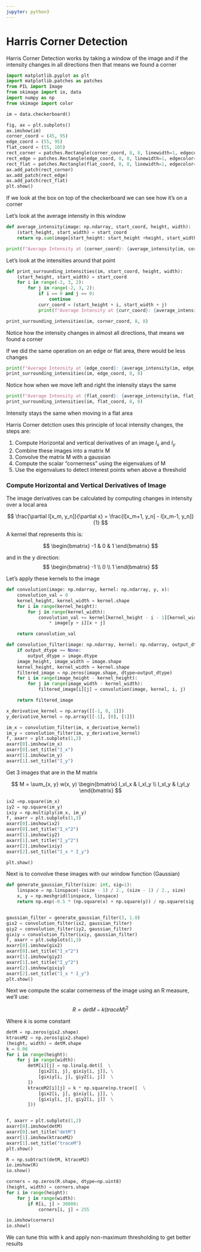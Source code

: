 ```yaml
---
jupyter: python3
---
```


# Harris Corner Detection
Harris Corner Detection works by taking a window of the image and if the intensity changes in all directions
then that means we found a corner

```python
import matplotlib.pyplot as plt
import matplotlib.patches as patches
from PIL import Image
from skimage import io, data
import numpy as np
from skimage import color
```

```python
im = data.checkerboard()

fig, ax = plt.subplots()
ax.imshow(im)
corner_coord = (45, 95)
edge_coord = (55, 95)
flat_coord = (55, 105)
rect_corner = patches.Rectangle(corner_coord, 8, 8, linewidth=1, edgecolor='r', facecolor='none')
rect_edge = patches.Rectangle(edge_coord, 8, 8, linewidth=1, edgecolor='b', facecolor='none')
rect_flat = patches.Rectangle(flat_coord, 8, 8, linewidth=1, edgecolor='g', facecolor='none')
ax.add_patch(rect_corner)
ax.add_patch(rect_edge)
ax.add_patch(rect_flat)
plt.show()
```

If we look at the box on top of the checkerboard we can see how it's on a corner

Let's look at the average intensity in this window

```python
def average_intensity(image: np.ndarray, start_coord, height, width):
    (start_height, start_width) = start_coord
    return np.sum(image[start_height: start_height +height, start_width:start_width+width]) / (height * width)

print(f"Average Intensity at {corner_coord}: {average_intensity(im, corner_coord, 8, 8)}")
```

Let's look at the intensities around that point

```python
def print_surrounding_intensities(im, start_coord, height, width):
    (start_height, start_width) = start_coord
    for i in range(-2, 3, 2):
        for j in range(-2, 3, 2):
            if i == 0 and j == 0:
                continue
            curr_coord = (start_height + i, start_width + j)
            print(f"Average Intensity at {curr_coord}: {average_intensity(im, curr_coord, height, width)}")

print_surrounding_intensities(im, corner_coord, 8, 8)
```

Notice how the intensity changes in almost all directions, that means we found a corner

If we did the same operation on an edge or flat area, there would be less changes

```python
print(f"Average Intensity at {edge_coord}: {average_intensity(im, edge_coord, 8, 8)}\n")
print_surrounding_intensities(im, edge_coord, 8, 8)
```

Notice how when we move left and right the intensity stays the same


```python
print(f"Average Intensity at {flat_coord}: {average_intensity(im, flat_coord, 8, 8)}\n")
print_surrounding_intensities(im, flat_coord, 8, 8)
```
Intensity stays the same when moving in a flat area


Harris Corner detction uses this principle of local intensity changes, the steps are:

1. Compute Horizontal and vertical derivatives of an image $I_{x}$ and ${I_y}$
2. Combine these images into a matrix M
3. Convolve the matrix M with a gaussian
4. Compute the scalar "cornerness" using the eigenvalues of M
5. Use the eigenvalues to detect interest points when above a threshold



### Compute Horizontal and Vertical Derivatives of Image

The image derivatives can be calculated by computing changes in intensity over a local area

$$
\frac{\partial I[x_m, y_n]}{\partial x} = \frac{I[x_m+1, y_n] - I[x_m-1, y_n]}{1}
$$

A kernel that represents this is:

$$
\begin{bmatrix}
-1 & 0 & 1
\end{bmatrix}
$$

and in the y direction:
$$
\begin{bmatrix}
-1 \\ 0 \\ 1
\end{bmatrix}
$$

Let's apply these kernels to the image


```python
def convolution(image: np.ndarray, kernel: np.ndarray, y, x):
    convolution_val = 0
    kernel_height, kernel_width = kernel.shape
    for i in range(kernel_height):
        for j in range(kernel_width):
            convolution_val += kernel[kernel_height - i - 1][kernel_width - j - 1] \
                * image[y + i][x + j]

    return convolution_val

def convolution_filter(image: np.ndarray, kernel: np.ndarray, output_dtype=None):
    if output_dtype == None:
        output_dtype = image.dtype
    image_height, image_width = image.shape
    kernel_height, kernel_width = kernel.shape
    filtered_image = np.zeros(image.shape, dtype=output_dtype)
    for i in range(image_height - kernel_height):
        for j in range(image_width - kernel_width):
            filtered_image[i][j] = convolution(image, kernel, i, j)

    return filtered_image
```

```python
x_derivative_kernel = np.array([[-1, 0, 1]])
y_derivative_kernel = np.array([[-1], [0], [1]])

im_x = convolution_filter(im, x_derivative_kernel)
im_y = convolution_filter(im, y_derivative_kernel)
f, axarr = plt.subplots(1,2)
axarr[0].imshow(im_x)
axarr[0].set_title("I_x")
axarr[1].imshow(im_y)
axarr[1].set_title("I_y")

```


Get 3 images that are in the M matrix

$$
M = \sum_{x, y} w(x, y)
\begin{bmatrix} 
I_xI_x & I_xI_y \\
I_xI_y & I_yI_y
\end{bmatrix}
$$

```python
ix2 =np.square(im_x)
iy2 = np.square(im_y)
ixiy = np.multiply(im_x, im_y)
f, axarr = plt.subplots(1,3)
axarr[0].imshow(ix2)
axarr[0].set_title("I_x^2")
axarr[1].imshow(iy2)
axarr[1].set_title("I_y^2")
axarr[2].imshow(ixiy)
axarr[2].set_title("I_x * I_y")

plt.show()
```

Next is to convolve these images with our window function (Gaussian)

```python
def generate_gaussian_filter(size: int, sig=1):
    linspace = np.linspace(-(size - 1) / 2., (size - 1) / 2., size)
    x, y = np.meshgrid(linspace, linspace)
    return np.exp(-0.5 * (np.square(x) + np.square(y)) / np.square(sig))


gaussian_filter = generate_gaussian_filter(3, 1.0)
gix2 = convolution_filter(ix2, gaussian_filter)
giy2 = convolution_filter(iy2, gaussian_filter)
gixiy = convolution_filter(ixiy, gaussian_filter)
f, axarr = plt.subplots(1,3)
axarr[0].imshow(gix2)
axarr[0].set_title("I_x^2")
axarr[1].imshow(giy2)
axarr[1].set_title("I_y^2")
axarr[2].imshow(gixiy)
axarr[2].set_title("I_x * I_y")
plt.show()
```

Next we compute the scalar cornerness of the image using an R measure, we'll use:

$$
R = detM - k(traceM)^2
$$

Where $k$ is some constant


```python
detM = np.zeros(gix2.shape)
ktraceM2 = np.zeros(gix2.shape)
(height, width) = detM.shape
k = 0.06
for i in range(height):
    for j in range(width):
        detM[i][j] = np.linalg.det([  \
            [gix2[i, j], gixiy[i, j]], \
            [gixiy[i, j], giy2[i, j]]  \
        ])
        ktraceM2[i][j] = k * np.square(np.trace([  \
            [gix2[i, j], gixiy[i, j]], \
            [gixiy[i, j], giy2[i, j]]  \
        ]))


f, axarr = plt.subplots(1,2)
axarr[0].imshow(detM)
axarr[0].set_title("detM")
axarr[1].imshow(ktraceM2)
axarr[1].set_title("traceM")
plt.show()

```

```python
R = np.subtract(detM, ktraceM2)
io.imshow(R)
io.show()
```

```python
corners = np.zeros(R.shape, dtype=np.uint8)
(height, width) = corners.shape
for i in range(height):
    for j in range(width):
        if R[i, j] > 30000:
            corners[i, j] = 255

io.imshow(corners)
io.show()
```


We can tune this with k and apply non-maximum thresholding to get better results
